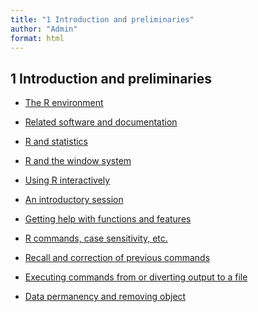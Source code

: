 ```yaml
---
title: "1 Introduction and preliminaries"
author: "Admin"
format: html
---
```


## 1 Introduction and preliminaries

-   [The R environment](https://cran.r-project.org/doc/manuals/r-release/R-intro.html#The-R-environment)

-   [Related software and documentation](https://cran.r-project.org/doc/manuals/r-release/R-intro.html#Related-software-and-documentation)

-   [R and statistics](https://cran.r-project.org/doc/manuals/r-release/R-intro.html#R-and-statistics)

-   [R and the window system](https://cran.r-project.org/doc/manuals/r-release/R-intro.html#R-and-the-window-system)

-   [Using R interactively](https://cran.r-project.org/doc/manuals/r-release/R-intro.html#Using-R-interactively)

-   [An introductory session](https://cran.r-project.org/doc/manuals/r-release/R-intro.html#An-introductory-session)

-   [Getting help with functions and features](https://cran.r-project.org/doc/manuals/r-release/R-intro.html#Getting-help)

-   [R commands, case sensitivity, etc.](https://cran.r-project.org/doc/manuals/r-release/R-intro.html#R-commands_003b-case-sensitivity-etc)

-   [Recall and correction of previous commands](https://cran.r-project.org/doc/manuals/r-release/R-intro.html#Recall-and-correction-of-previous-commands)

-   [Executing commands from or diverting output to a file](https://cran.r-project.org/doc/manuals/r-release/R-intro.html#Executing-commands-from-or-diverting-output-to-a-file)

-   [Data permanency and removing object](https://cran.r-project.org/doc/manuals/r-release/R-intro.html#Data-permanency-and-removing-objects)
